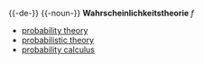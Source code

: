 {{-de-}}
{{-noun-}}
'''Wahrscheinlichkeitstheorie''' ''f''
* [[probability theory]]
* [[probabilistic theory]]
* [[probability calculus]]